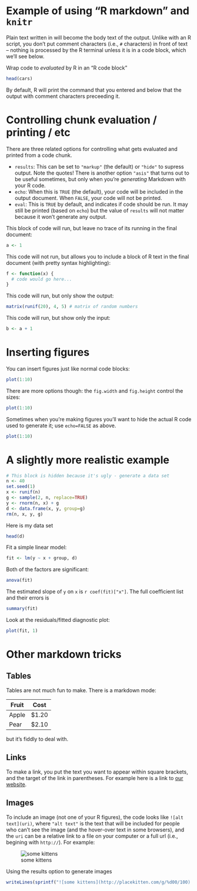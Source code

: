 # Example of using "R markdown" and `knitr`

Plain text written in will become the body text of the output.  Unlike with an R script, you don't put comment characters (i.e., `#` characters) in front of text -- nothing is processed by the R terminal unless it is in a code block, which we'll see below.

Wrap code to *evaluated* by R in an "R code block"

```r
head(cars)
```

By default, R will print the command that you entered and below that the output with comment characters preceeding it.

# Controlling chunk evaluation / printing / etc

There are three related options for controlling what gets evaluated and printed from a code chunk.

* `results`: This can be set to `"markup"` (the default) or `"hide"` to supress output.  Note the quotes!  There is another option `"asis"` that turns out to be useful sometimes, but only when you're _generating_ Markdown with your R code.
* `echo`: When this is `TRUE` (the default), your code will be included in the output document.  When `FALSE`, your code will not be printed.
* `eval`: This is `TRUE` by default, and indicates if code should be run.  It may still be printed (based on `echo`) but the value of `results` will not matter because it won't generate any output.

This block of code will run, but leave no trace of its running in the final document:
```r
a <- 1
```

This code will not run, but allows you to include a block of R text in the final document (with pretty syntax highlighting):
```r
f <- function(x) {
  # code would go here...
}
```

This code will run, but only show the output:
```r
matrix(runif(20), 4, 5) # matrix of random numbers
```

This code will run, but show only the input:
```r
b <- a + 1
```

# Inserting figures

You can insert figures just like normal code blocks:
```r
plot(1:10)
```

There are more options though: the `fig.width` and `fig.height` control the sizes:

```r
plot(1:10)
```

Sometimes when you're making figures you'll want to hide the actual R code used to generate it; use `echo=FALSE` as above.

```r
plot(1:10)
```

# A slightly more realistic example

```r
# This block is hidden because it's ugly - generate a data set
n <- 40
set.seed(1)
x <- runif(n)
g <- sample(2, n, replace=TRUE)
y <- rnorm(n, x) + g
d <- data.frame(x, y, group=g)
rm(n, x, y, g)
```

Here is my data set
```r
head(d)
```

Fit a simple linear model:

```r
fit <- lm(y ~ x + group, d)
```

Both of the factors are significant:
```r
anova(fit)
```

The estimated slope of `y` on `x` is `r coef(fit)["x"]`.  The full coefficient list and their errors is

```r
summary(fit)
```


Look at the residuals/fitted diagnostic plot:

```r
plot(fit, 1)
```



# Other markdown tricks

## Tables

Tables are not much fun to make.  There is a markdown mode:

Fruit | Cost
------|-----
Apple | $1.20
Pear  | $2.10

but it's fiddly to deal with.

## Links

To make a link, you put the text you want to appear within square brackets, and the target of the link in parentheses.  For example here is a link to [our website](http://nicercode.github.io).

## Images

To include an image (not one of your R figures), the code looks like `![alt text](uri)`, where `"alt text"` is the text that will be included for people who can't see the image (and the hover-over text in some browsers), and the `uri` can be a relative link to a file on your computer or a full url (i.e., begining with `http://`).  For example:

![some kittens](http://placekitten.com/g/600/200)

Using the results option to generate images

```r
writeLines(sprintf("![some kittens](http://placekitten.com/g/%d00/100)  ", 1:6))
```